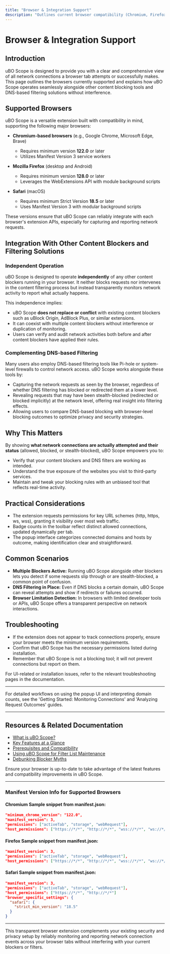 ```yaml
---
title: "Browser & Integration Support"
description: "Outlines current browser compatibility (Chromium, Firefox, Safari) and explains how uBO Scope operates alongside, but independently from, existing content blockers and DNS-based filtering solutions."
---
```


# Browser & Integration Support

## Introduction

uBO Scope is designed to provide you with a clear and comprehensive view of all network connections a browser tab attempts or successfully makes. This page outlines the browsers currently supported and explains how uBO Scope operates seamlessly alongside other content blocking tools and DNS-based filtering solutions without interference.

## Supported Browsers

uBO Scope is a versatile extension built with compatibility in mind, supporting the following major browsers:

- **Chromium-based browsers** (e.g., Google Chrome, Microsoft Edge, Brave)
  - Requires minimum version **122.0** or later
  - Utilizes Manifest Version 3 service workers

- **Mozilla Firefox** (desktop and Android)
  - Requires minimum version **128.0** or later
  - Leverages the WebExtensions API with module background scripts

- **Safari** (macOS)
  - Requires minimum Strict Version **18.5** or later
  - Uses Manifest Version 3 with modular background scripts

These versions ensure that uBO Scope can reliably integrate with each browser's extension APIs, especially for capturing and reporting network requests.

## Integration With Other Content Blockers and Filtering Solutions

### Independent Operation

uBO Scope is designed to operate **independently** of any other content blockers running in your browser. It neither blocks requests nor intervenes in the content filtering process but instead transparently monitors network activity to report what actually happens.

This independence implies:

- uBO Scope **does not replace or conflict** with existing content blockers such as uBlock Origin, AdBlock Plus, or similar extensions.
- It can coexist with multiple content blockers without interference or duplication of monitoring.
- Users can verify and audit network activities both before and after content blockers have applied their rules.

### Complementing DNS-based Filtering

Many users also employ DNS-based filtering tools like Pi-hole or system-level firewalls to control network access. uBO Scope works alongside these tools by:

- Capturing the network requests as seen by the browser, regardless of whether DNS filtering has blocked or redirected them at a lower level.
- Revealing requests that may have been stealth-blocked (redirected or blocked implicitly) at the network level, offering real insight into filtering effects.
- Allowing users to compare DNS-based blocking with browser-level blocking outcomes to optimize privacy and security strategies.

## Why This Matters

By showing **what network connections are actually attempted and their status** (allowed, blocked, or stealth-blocked), uBO Scope empowers you to:

- Verify that your content blockers and DNS filters are working as intended.
- Understand the true exposure of the websites you visit to third-party services.
- Maintain and tweak your blocking rules with an unbiased tool that reflects real-time activity.

## Practical Considerations

- The extension requests permissions for key URL schemes (http, https, ws, wss), granting it visibility over most web traffic.
- Badge counts in the toolbar reflect distinct allowed connections, updated dynamically per tab.
- The popup interface categorizes connected domains and hosts by outcome, making identification clear and straightforward.

## Common Scenarios

- **Multiple Blockers Active:** Running uBO Scope alongside other blockers lets you detect if some requests slip through or are stealth-blocked, a common point of confusion.
- **DNS Filtering in Place:** Even if DNS blocks a certain domain, uBO Scope can reveal attempts and show if redirects or failures occurred.
- **Browser Limitation Detection:** In browsers with limited developer tools or APIs, uBO Scope offers a transparent perspective on network interactions.

## Troubleshooting

- If the extension does not appear to track connections properly, ensure your browser meets the minimum version requirements.
- Confirm that uBO Scope has the necessary permissions listed during installation.
- Remember that uBO Scope is not a blocking tool; it will not prevent connections but report on them.

For UI-related or installation issues, refer to the relevant troubleshooting pages in the documentation.

---

For detailed workflows on using the popup UI and interpreting domain counts, see the 'Getting Started: Monitoring Connections' and 'Analyzing Request Outcomes' guides.


---

## Resources & Related Documentation

- [What is uBO Scope?](https://github.com/gorhill/uBO-Scope/blob/main/overview/product-introduction/what-is-ubo-scope.md)
- [Key Features at a Glance](https://github.com/gorhill/uBO-Scope/blob/main/overview/feature-overview/main-features.md)
- [Prerequisites and Compatibility](https://github.com/gorhill/uBO-Scope/blob/main/getting-started/installation-and-setup/prerequisites.md)
- [Using uBO Scope for Filter List Maintenance](https://github.com/gorhill/uBO-Scope/blob/main/guides/advanced-guides/using-for-filter-maintenance.md)
- [Debunking Blocker Myths](https://github.com/gorhill/uBO-Scope/blob/main/guides/advanced-guides/debunking-blocker-myths.md)


<Callout title='Tip'>Ensure your browser is up-to-date to take advantage of the latest features and compatibility improvements in uBO Scope.</Callout>

---

### Manifest Version Info for Supported Browsers

#### Chromium Sample snippet from manifest.json:

```json
"minimum_chrome_version": "122.0",
"manifest_version": 3,
"permissions": ["activeTab", "storage", "webRequest"],
"host_permissions": ["https://*/*", "http://*/*", "wss://*/*", "ws://*/*"]
```

#### Firefox Sample snippet from manifest.json:

```json
"manifest_version": 3,
"permissions": ["activeTab", "storage", "webRequest"],
"host_permissions": ["https://*/*", "http://*/*", "wss://*/*", "ws://*/*"]
```

#### Safari Sample snippet from manifest.json:

```json
"manifest_version": 3,
"permissions": ["activeTab", "storage", "webRequest"],
"host_permissions": ["https://*/*", "http://*/*"]
"browser_specific_settings": {
  "safari": {
    "strict_min_version": "18.5"
  }
}
```

---

This transparent browser extension complements your existing security and privacy setup by reliably monitoring and reporting network connection events across your browser tabs without interfering with your current blockers or filters.